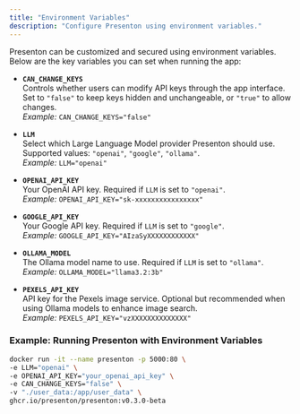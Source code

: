 ```yaml
---
title: "Environment Variables"
description: "Configure Presenton using environment variables."
---
```


Presenton can be customized and secured using environment variables. Below are the key variables you can set when running the app:

- **`CAN_CHANGE_KEYS`**\
  Controls whether users can modify API keys through the app interface.\
  Set to `"false"` to keep keys hidden and unchangeable, or `"true"` to allow changes.\
  _Example:_ `CAN_CHANGE_KEYS="false"`

- **`LLM`**\
  Select which Large Language Model provider Presenton should use.\
  Supported values: `"openai"`, `"google"`, `"ollama"`.\
  _Example:_ `LLM="openai"`

- **`OPENAI_API_KEY`**\
  Your OpenAI API key. Required if `LLM` is set to `"openai"`.\
  _Example:_ `OPENAI_API_KEY="sk-xxxxxxxxxxxxxxxx"`

- **`GOOGLE_API_KEY`**\
  Your Google API key. Required if `LLM` is set to `"google"`.\
  _Example:_ `GOOGLE_API_KEY="AIzaSyXXXXXXXXXXXX"`

- **`OLLAMA_MODEL`**\
  The Ollama model name to use. Required if `LLM` is set to `"ollama"`.\
  _Example:_ `OLLAMA_MODEL="llama3.2:3b"`
  
- **`PEXELS_API_KEY`**\
  API key for the Pexels image service. Optional but recommended when using Ollama models to enhance image search.\
  _Example:_ `PEXELS_API_KEY="vzXXXXXXXXXXXXXX"`

### Example: Running Presenton with Environment Variables

```bash
docker run -it --name presenton -p 5000:80 \
-e LLM="openai" \
-e OPENAI_API_KEY="your_openai_api_key" \
-e CAN_CHANGE_KEYS="false" \
-v "./user_data:/app/user_data" \
ghcr.io/presenton/presenton:v0.3.0-beta
```
